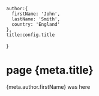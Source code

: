     author:{
      firstName: 'John',
      lastName: 'Smith',
      country: 'England'
    },
    title:config.title
}

# page {meta.title}

{meta.author.firstName} was here 
